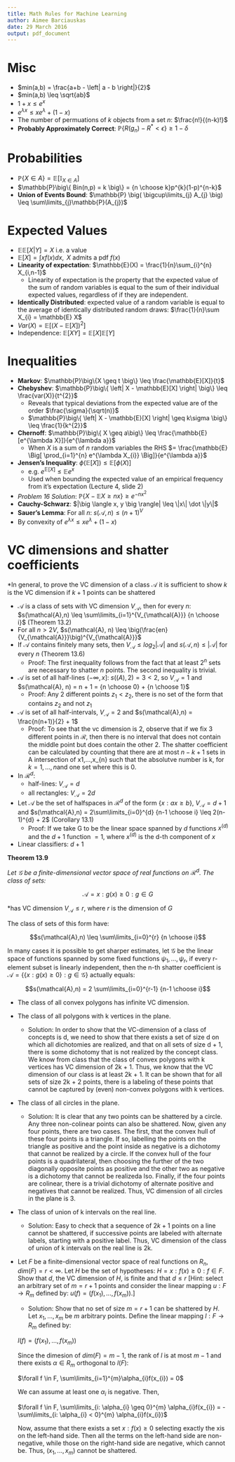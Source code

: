 ```yaml
---
title: Math Rules for Machine Learning
author: Aimee Barciauskas
date: 29 March 2016
output: pdf_document
---
```


# Misc

* $min(a,b) = \frac{a+b - \left| a - b \right|}{2}$
* $min(a,b) \leq \sqrt{ab}$
* $1+x \leq e^{x}$
* $e^{\lambda x} \leq xe^{\lambda} + (1 - x)$
* The number of permuations of $k$ objects from a set $n$: $\frac{n!}{(n-k)!}$
* **Probably Approximately Correct**: $\mathbb{P}\{R(g_{n}) - R^{*} < \epsilon\} \geq 1 - \delta$

# Probabilities

* $\mathbb{P}\{X \in A\} = \mathbb{E}[\mathbb{I}_{X \in A}]$
* $\mathbb{P}\big\{ Bin(n,p) = k \big\} = {n \choose k}p^{k}(1-p)^{n-k}$
* **Union of Events Bound**: $\mathbb{P} \big( \bigcup\limits_{j} A_{j} \big) \leq \sum\limits_{j}\mathbb{P}(A_{j})$

# Expected Values

* $\mathbb{E}\mathbb{E}[X|Y] = X$ i.e. a value
* $\mathbb{E}[X] = \int x f(x) dx, \text{ $X$ admits a pdf $f(x)$}$
* **Linearity of expectation**: $\mathbb{E}(X) = \frac{1}{n}\sum_{i}^{n} X_{i,n-1}$
    * Linearity of expectation is the property that the expected value of the sum of random variables is equal to the sum of their individual expected values, regardless of if they are independent.
* **Identically Distributed**: expected value of a random variable is equal to the average of identically distributed random draws: $\frac{1}{n}\sum X_{i} = \mathbb{E} X$
* $Var(X) = \mathbb{E}\big[ (X-\mathbb{E}[X])^{2} \big]$
* Independence: $\mathbb{E}[XY] = \mathbb{E}[X]\mathbb{E}[Y]$

# Inequalities

* **Markov**: $\mathbb{P}\big\{X \geq t \big\} \leq \frac{\mathbb{E}[X]}{t}$
* **Chebyshev**: $\mathbb{P}\big\{ \left| X - \mathbb{E}[X] \right| \big\} \leq \frac{var(X)}{t^{2}}$
    * Reveals that typical deviations from the expected value are of the order $\frac{\sigma}{\sqrt(n)}$
    * $\mathbb{P}\big\{ \left| X - \mathbb{E}[X] \right| \geq k\sigma \big\} \leq \frac{1}{k^{2}}$
* **Chernoff**: $\mathbb{P}\big\{ X \geq a\big\} \leq \frac{\mathbb{E}[e^{\lambda X}]}{e^{\lambda a}}$
    * When $X$ is a sum of $n$ random variables the RHS $= \frac{\mathbb{E} \Big[ \prod_{i=1}^{n} e^{\lambda X_{i}} \Big]}{e^{\lambda a}}$
* **Jensen's Inequality**: $\phi(\mathbb{E}[X]) \leq \mathbb{E}[\phi(X)]$
    * e.g. $e^{\mathbb{E}[X]} \leq \mathbb{E}e^{x}$
    * Used when bounding the expected value of an empirical frequency from it's expectation (Lecture 4, slide 2)
* *Problem 16 Solution*: $\mathbb{P}\bigg\{X - \mathbb{E}X \geq nx \bigg\} \geq e^{-nx^{2}}$
* **Cauchy-Schwarz**: $|\big \langle x, y \big \rangle| \leq \|x\| \dot \|y\|$
* **Sauer's Lemma**: For all $n$: $s(\mathcal{A},n) \leq (n+1)^{V}$
* By convexity of $e^{\lambda x} \leq xe^{\lambda} + (1-x)$

# VC dimensions and shatter coefficients

*In general, to prove the VC dimension of a class $\mathcal{A}$ it is sufficient to show $k$ is the VC dimension if $k+1$ points can be shattered

* $\mathcal{A}$ is a class of sets with VC dimension $V_{\mathcal{A}}$, then for every $n$:
  $s(\mathcal{A},n) \leq \sum\limits_{i=1}^{V_{\mathcal{A}}} {n \choose i}$ (Theorem 13.2)
* For all $n > 2V$, $s(\mathcal{A}, n) \leq \big(\frac{en}{V_{\mathcal{A}}}\big)^{V_{\mathcal{A}}}$
* If $\mathcal{A}$ contains finitely many sets, then $V_{\mathcal{A}} \leq log_{2}\left| \mathcal{A} \right|$ and $s(\mathcal{A},n) \leq \left| \mathcal{A} \right|$ for every $n$ (Theorem 13.6)
    * Proof: The first inequality follows from the fact that at least $2^{n}$ sets are necessary to shatter $n$ points. The second inequality is trivial.
* $\mathcal{A}$ is set of all half-lines $(-\infty,x]$: $s(\mathcal(A), 2) = 3 < 2$, so $V_{\mathcal{A}} = 1$ and $s(\mathcal{A}, n) = n + 1 = {n \choose 0} + {n \choose 1}$
    * Proof: Any 2 different points $z_{1} < z_{2}$, there is no set of the form that contains $z_{2}$ and not $z_{1}$
* $\mathcal{A}$ is set of all half-intervals, $V_{\mathcal{A}} = 2$ and $s(\mathcal{A},n) = \frac{n(n+1)}{2} + 1$
    * Proof: To see that the vc dimension is 2, observe that if we fix 3 different points in $\mathcal{R}$, then there is no interval that does not contain the middle point but does contain the other 2. The shatter coefficient can be calculated by counting that there are at most $n - k + 1$ sets in A intersection of x1,...,x_{n} such that the absolutve number is k, for $k = 1,...,n$and one set where this is 0.
* In $\mathcal{R}^{d}$:
    * half-lines: $V_{\mathcal{A}} = d$
    * all rectangles: $V_{\mathcal{A}} = 2d$
* Let $\mathcal{A}$ be the set of halfspaces in $\mathcal{R}^{d}$ of the form $\{x : ax \geq b\}$, $V_{\mathcal{A}} = d+1$ and $s(\mathcal{A},n) = 2\sum\limits_{i=0}^{d} {n-1 \choose i} \leq 2(n-1)^{d} + 2$ (Corollary 13.1)
    * Proof: If we take G to be the linear space spanned by $d$ functions $x^{(d)}$ and the $d+1$ function $= 1$, where $x^{(d)}$ is the d-th component of $x$
* Linear classifiers: $d+1$

**Theorem 13.9**

*Let $\mathcal{G}$ be a finite-dimensional vector space of real functions on $\mathcal{R}^{d}$. The class of sets:*

$$\mathcal{A} = {{x : g(x) \geq 0} : g \in G}$$

*has VC dimension $V_{\mathcal{A}} \leq r$, where $r$ is the dimension of $G$

The class of sets of this form have:

$$s(\mathcal{A},n) \leq \sum\limits_{i=0}^{r} {n \choose i}$$

In many cases it is possible to get sharper estimates, let $\mathcal{G}$ be the linear space of functions spanned by some fixed functions $\psi_{1}, ..., \psi_{r}$, if every r-element subset is linearly independent, then the n-th shatter coefficient is $\mathcal{A} = \{\{x : g(x) \geq 0\} : g \in \mathcal{G}\}$ actually equals:

$$s(\mathcal{A},n) = 2 \sum\limits_{i=0}^{r-1} {n-1 \choose i}$$

* The class of all convex polygons has infinite VC dimension.
* The class of all polygons with k vertices in the plane.
    * Solution: In order to show that the VC-dimension of a class of concepts is d, we need to show that there exists a set of size d on which all dichotomies are realized, and that on all sets of size d + 1, there is some dichotomy that is not realized by the concept class. We know from class that the class of convex polygons with k vertices has VC dimension of 2k + 1. Thus, we know that the VC dimension of our class is at least 2k + 1. It can be shown that for all sets of size 2k + 2 points, there is a labeling of these points that cannot be captured by (even) non-convex polygons with k vertices.
* The class of all circles in the plane.
    * Solution: It is clear that any two points can be shattered by a circle. Any three non-colinear points can also be shattered. Now, given any four points, there are two cases. The first, that the convex hull of these four points is a triangle. If so, labelling the points on the triangle as positive and the point inside as negative is a dichotomy that cannot be realized by a circle. If the convex hull of the four points is a quadrilateral, then choosing the further of the two diagonally opposite points as positive and the other two as negative is a dichotomy that cannot be realizeda lso. Finally, if the four points are colinear, there is a trivial dichotomy of alternate positive and negatives that cannot be realized. Thus, VC dimension of all circles in the plane is 3.
* The class of union of k intervals on the real line.
    * Solution: Easy to check that a sequence of $2k + 1$ points on a line cannot be shattered, if successive points are labeled with alternate labels, starting with a positive label. Thus, VC dimension of the class of union of k intervals on the real line is 2k.
* Let $F$ be a finite-dimensional vector space of real functions on $R_{n}$, $dim(F)=r < \infty$. Let $H$ be the set of hypotheses: $H = {{x:f(x) \geq 0} : f \in F}$. Show that $d$, the VC dimension of $H$, is finite and that $d\leq r$ [Hint: select an arbitrary set of $m=r+1$ points and consider the linear mapping $u : F \to R_{m}$ defined by: $u(f)=(f(x_{1}),...,f(x_{m}))$.]
   * Solution: Show that no set of size $m = r+1$ can be shattered by $H$. Let $x_{1},...,x_{m}$ be $m$ arbitrary points. Define the linear mapping $l : F \to R_{m}$ defined by:

    $l(f) = (f(x_{1}), ... , f(x_{m}))$

    Since the dimesion of $dim(F) = m-1$, the rank of $l$ is at most $m-1$ and there exists $\alpha \in R_{m}$ orthogonal to $l(F)$:

    $\forall f \in F, \sum\limits_{i=1}^{m}\alpha_{i}f(x_{i}) = 0$

    We can assume at least one $\alpha_{i}$ is negative. Then,

    $\forall f \in F, \sum\limits_{i: \alpha_{i} \geq 0}^{m} \alpha_{i}f(x_{i}) = - \sum\limits_{i: \alpha_{i} < 0}^{m} \alpha_{i}f(x_{i})$

    Now, assume that there exists a set ${x : f(x) \geq 0}$ selecting exactly the xis on the left-hand side. Then all the terms on the left-hand side are non-negative, while those on the right-hand side are negative, which cannot be. Thus, $(x_{1}, ... , x_{m})$ cannot be shattered.





 